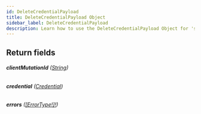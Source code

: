 ```yaml
---
id: DeleteCredentialPayload
title: DeleteCredentialPayload Object
sidebar_label: DeleteCredentialPayload
description: Learn how to use the DeleteCredentialPayload Object for 's API.
---
```


## Return fields

###### <b>clientMutationId</b> ([String](api/schema/scalar/String.mdx))

###### <b>credential</b> ([Credential](api/schema/object/Credential.mdx))

###### <b>errors</b> ([[ErrorType!]!](api/schema/object/ErrorType.mdx))
